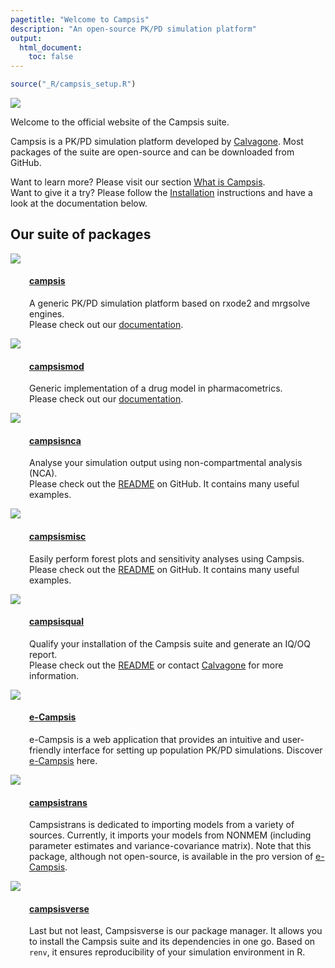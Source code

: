 ```yaml
---
pagetitle: "Welcome to Campsis"
description: "An open-source PK/PD simulation platform"
output:
  html_document:
    toc: false
---
```


```r
source("_R/campsis_setup.R")
```

![](images/campsis_banner_small.png)

Welcome to the official website of the Campsis suite.  

Campsis is a PK/PD simulation platform developed by [Calvagone](http://www.calvagone.com). Most packages of the suite are open-source and can be downloaded from GitHub.  

Want to learn more? Please visit our section [What is Campsis](./intro.html).  
Want to give it a try? Please follow the [Installation](./install.html) instructions and have a look at the documentation below.

## Our suite of packages

<div class="level">
<div class="column-left">
<a href="https://github.com/Calvagone/campsis"><img src="images/r_package_campsis.png"></a>
</div>

<div class="column-right" style="padding-left: 30px;">

#### [campsis](https://github.com/Calvagone/campsis)

A generic PK/PD simulation platform based on rxode2 and mrgsolve engines.  
Please check out our [documentation](https://calvagone.github.io/campsis.doc/).

</div>
</div>

<!-- Separator -->

<div class="level">
<div class="column-left">
<a href="https://github.com/Calvagone/campsismod"><img src="images/r_package_campsismod.png"></a>
</div>

<div class="column-right" style="padding-left: 30px;">

#### [campsismod](https://github.com/Calvagone/campsismod)

Generic implementation of a drug model in pharmacometrics.  
Please check out our [documentation](https://calvagone.github.io/campsismod.doc/).

</div>
</div>

<!-- Separator -->

<div class="level">
<div class="column-left">
<a href="https://github.com/Calvagone/campsisnca"><img src="images/r_package_campsisnca.png"></a>
</div>

<div class="column-right" style="padding-left: 30px;">

#### [campsisnca](https://github.com/Calvagone/campsisnca)

Analyse your simulation output using non-compartmental analysis (NCA).   
Please check out the [README](https://github.com/Calvagone/campsisnca?tab=readme-ov-file) on GitHub. It contains many useful examples.

</div>
</div>

<!-- Separator -->

<div class="level">
<div class="column-left">
<a href="https://github.com/Calvagone/campsismisc"><img src="images/r_package_campsismisc.png"></a>
</div>

<div class="column-right" style="padding-left: 30px;">

#### [campsismisc](https://github.com/Calvagone/campsismisc)

Easily perform forest plots and sensitivity analyses using Campsis.   
Please check out the [README](https://github.com/Calvagone/campsismisc?tab=readme-ov-file) on GitHub. It contains many useful examples.

</div>
</div>

<!-- Separator -->

<div class="level">
<div class="column-left">
<a href="https://github.com/Calvagone/campsisqual"><img src="images/r_package_campsisqual.png"></a>
</div>

<div class="column-right" style="padding-left: 30px;">

#### [campsisqual](https://github.com/Calvagone/campsisqual)

Qualify your installation of the Campsis suite and generate an IQ/OQ report.   
Please check out the [README](https://github.com/Calvagone/campsisqual) or contact [Calvagone](mailto:campsis@calvagone.com) for more information.

</div>
</div>

<!-- Separator -->

<div class="level">
<div class="column-left">
<a href="./ecampsis"><img src="images/r_package_ecampsis.png"></a>
</div>

<div class="column-right" style="padding-left: 30px;">

#### [e-Campsis](./ecampsis.html)

e-Campsis is a web application that provides an intuitive and user-friendly interface for setting up population PK/PD simulations. Discover [e-Campsis](./ecampsis.html) here.

</div>
</div>

<!-- Separator -->

<div class="level">
<div class="column-left">
<img src="images/r_package_campsistrans.png">
</div>

<div class="column-right" style="padding-left: 30px;">

#### [campsistrans](./ecampsis.html)

Campsistrans is dedicated to importing models from a variety of sources. Currently, it imports your models from NONMEM (including parameter estimates and variance-covariance matrix). Note that this package, although not open-source, is available in the pro version of [e-Campsis](./ecampsis.html).

</div>
</div>

<!-- Separator -->

<div class="level">
<div class="column-left">
<img src="images/r_package_campsisverse.png">
</div>

<div class="column-right" style="padding-left: 30px;">

#### [campsisverse](https://github.com/Calvagone/campsisverse)

Last but not least, Campsisverse is our package manager. It allows you to install the Campsis suite and its dependencies in one go. Based on `renv`, it ensures reproducibility of your simulation environment in R.

</div>
</div>

